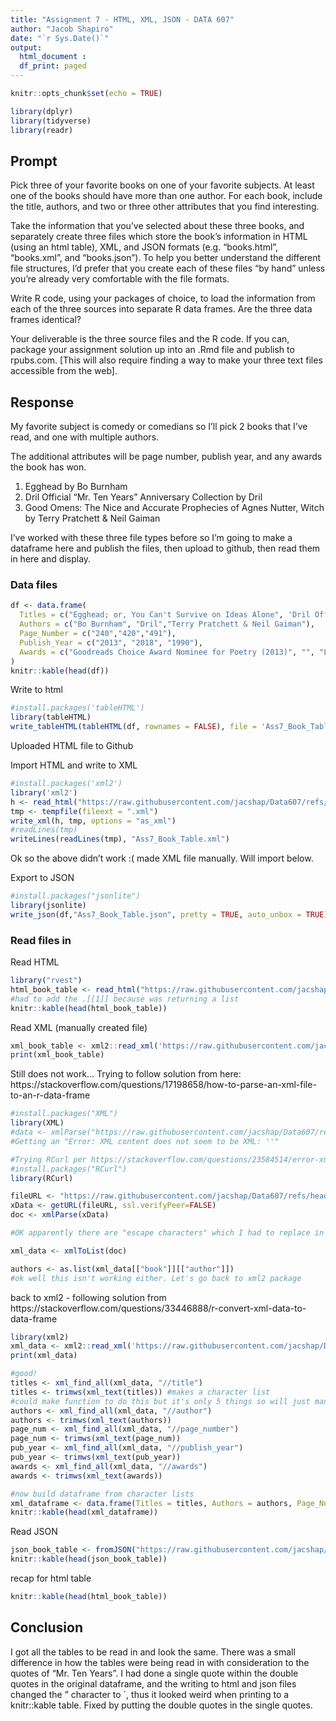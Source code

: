 ---
title: "Assignment 7 - HTML, XML, JSON - DATA 607"
author: "Jacob Shapiro"
date: "`r Sys.Date()`"
output: 
  html_document :
  df_print: paged
---
<style type="text/css">
.main-container {
  max-width: 100% !important;
  margin: auto;
}
options("width"=300)
</style>
<!-- Note need above for all columns to appear together -->

```{r setup, include=FALSE}
knitr::opts_chunk$set(echo = TRUE)
```

```{r , include = FALSE}
library(dplyr)
library(tidyverse)
library(readr)
```

## Prompt

Pick three of your favorite books on one of your favorite subjects. At least one of the books should have more
than one author. For each book, include the title, authors, and two or three other attributes that you find
interesting.

Take the information that you’ve selected about these three books, and separately create three files which
store the book’s information in HTML (using an html table), XML, and JSON formats (e.g. “books.html”,
“books.xml”, and “books.json”). To help you better understand the different file structures, I’d prefer that you
create each of these files “by hand” unless you’re already very comfortable with the file formats.

Write R code, using your packages of choice, to load the information from each of the three sources into
separate R data frames. Are the three data frames identical?

Your deliverable is the three source files and the R code. If you can, package your assignment solution up into
an .Rmd file and publish to rpubs.com. [This will also require finding a way to make your three text files
accessible from the web].

## Response

My favorite subject is comedy or comedians so I'll pick 2 books that I've read, and one with multiple authors.

The additional attributes will be page number, publish year, and any awards the book has won.

1. Egghead by Bo Burnham
2. Dril Official "Mr. Ten Years" Anniversary Collection by Dril
3. Good Omens: The Nice and Accurate Prophecies of Agnes Nutter, Witch by Terry Pratchett & Neil Gaiman

I've worked with these three file types before so I'm going to make a dataframe here and publish the files, then upload to github, then read them in here and display.

### Data files

```{r}
df <- data.frame(
  Titles = c("Egghead; or, You Can't Survive on Ideas Alone", 'Dril Official "Mr. Ten Years" Anniversary Collection', "Good Omens: The Nice and Accurate Prophecies of Agnes Nutter, Witch"),
  Authors = c("Bo Burnham", "Dril","Terry Pratchett & Neil Gaiman"),
  Page_Number = c("240","420","491"),
  Publish_Year = c("2013", "2018", "1990"),
  Awards = c("Goodreads Choice Award Nominee for Poetry (2013)", "", "Locus Award Nominee for Best Fantasy Novel (1991), World Fantasy Award Nominee for Best Novel (1991), Audie Award Nominee for Audio Drama and for Fantasy (2023)")
)
knitr::kable(head(df))
```

Write to html

```{r}
#install.packages('tableHTML')
library(tableHTML)
write_tableHTML(tableHTML(df, rownames = FALSE), file = 'Ass7_Book_Table.html')
```

Uploaded HTML file to Github

Import HTML and write to XML

```{r, eval = FALSE}
#install.packages('xml2')
library('xml2')
h <- read_html("https://raw.githubusercontent.com/jacshap/Data607/refs/heads/main/Ass7_Book_Table.html")
tmp <- tempfile(fileext = ".xml")
write_xml(h, tmp, options = "as_xml")
#readLines(tmp)
writeLines(readLines(tmp), "Ass7_Book_Table.xml")
```

Ok so the above didn't work :( made XML file manually. Will import below.


Export to JSON

```{r}
#install.packages("jsonlite")
library(jsonlite)
write_json(df,"Ass7_Book_Table.json", pretty = TRUE, auto_unbox = TRUE)
```


### Read files in

Read HTML

```{r}
library("rvest")
html_book_table <- read_html("https://raw.githubusercontent.com/jacshap/Data607/refs/heads/main/Ass7_Book_Table.html", rownames = FALSE) %>% html_table() %>% .[[1]]
#had to add the .[[1]] because was returning a list
knitr::kable(head(html_book_table))
```

Read XML (manually created file)

```{r, eval=FALSE}
xml_book_table <- xml2::read_xml('https://raw.githubusercontent.com/jacshap/Data607/refs/heads/main/Ass7_XML_file_of_books.xml')
print(xml_book_table)
```
Still does not work...
Trying to follow solution from here: https://stackoverflow.com/questions/17198658/how-to-parse-an-xml-file-to-an-r-data-frame

```{r}
#install.packages("XML")
library(XML)
#data <- xmlParse("https://raw.githubusercontent.com/jacshap/Data607/refs/heads/main/Ass7_XML_file_of_books.xml")
#Getting an "Error: XML content does not seem to be XML: ''"

#Trying RCurl per https://stackoverflow.com/questions/23584514/error-xml-content-does-not-seem-to-be-xml-r-3-1-0
#install.packages("RCurl")
library(RCurl)

fileURL <- "https://raw.githubusercontent.com/jacshap/Data607/refs/heads/main/Ass7_XML_file_of_books.xml"
xData <- getURL(fileURL, ssl.verifyPeer=FALSE)
doc <- xmlParse(xData)

#OK apparently there are "escape characters" which I had to replace in the xml file. Now it's working

xml_data <- xmlToList(doc)

authors <- as.list(xml_data[["book"]][["author"]])
#ok well this isn't working either. Let's go back to xml2 package
```


back to xml2 - following solution from https://stackoverflow.com/questions/33446888/r-convert-xml-data-to-data-frame

```{r}
library(xml2)
xml_data <- xml2::read_xml('https://raw.githubusercontent.com/jacshap/Data607/refs/heads/main/Ass7_XML_file_of_books.xml')
print(xml_data)

#good!
titles <- xml_find_all(xml_data, "//title")
titles <- trimws(xml_text(titles)) #makes a character list
#could make function to do this but it's only 5 things so will just manually do it
authors <- xml_find_all(xml_data, "//author")
authors <- trimws(xml_text(authors))
page_num <- xml_find_all(xml_data, "//page_number")
page_num <- trimws(xml_text(page_num))
pub_year <- xml_find_all(xml_data, "//publish_year")
pub_year <- trimws(xml_text(pub_year))
awards <- xml_find_all(xml_data, "//awards")
awards <- trimws(xml_text(awards))

#now build dataframe from character lists
xml_dataframe <- data.frame(Titles = titles, Authors = authors, Page_Numbers = page_num, Publish_Year = pub_year, Awards = awards)
knitr::kable(head(xml_dataframe))
```



Read JSON

```{r}
json_book_table <- fromJSON("https://raw.githubusercontent.com/jacshap/Data607/refs/heads/main/Ass7_Book_Table.json")
knitr::kable(head(json_book_table))

```

recap for html table

```{r}
knitr::kable(head(html_book_table))
```


## Conclusion

I got all the tables to be read in and look the same. There was a small difference in how the tables were being read in with consideration to the quotes of "Mr. Ten Years". I had done a single quote within the double quotes in the original dataframe, and the writing to html and json files changed the " character to `, thus it looked weird when printing to a knitr::kable table. Fixed by putting the double quotes in the single quotes.
